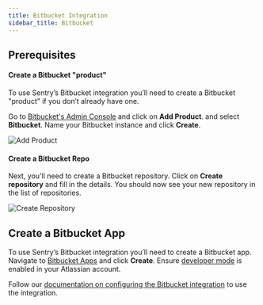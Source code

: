 ```yaml
---
title: Bitbucket Integration
sidebar_title: Bitbucket
---
```


## Prerequisites

#### Create a Bitbucket "product"

To use Sentry’s Bitbucket integration you’ll need to create a Bitbucket "product" if you don’t already have one.

Go to [Bitbucket's Admin Console](http://admin.atlassian.com/) and click on __Add Product__. and select __Bitbucket__. Name your Bitbucket instance and click __Create__.

![Add Product](./add-product.png)

#### Create a Bitbucket Repo

Next, you'll need to create a Bitbucket repository. Click on __Create repository__ and fill in the details. You should now see your new repository in the list of repositories.

![Create Repository](./create-repo.png)


## Create a Bitbucket App

To use Sentry’s Bitbucket integration you’ll need to create a Bitbucket app. Navigate to [Bitbucket Apps](https://bitbucket.org/account/user/apps/create) and click __Create__.
Ensure [developer mode](https://support.atlassian.com/bitbucket-cloud/docs/enable-bitbucket-cloud-development-mode/) is enabled in your Atlassian account.


Follow our [documentation on configuring the Bitbucket integration](https://docs.sentry.io/product/integrations/bitbucket/#configure) to use the integration.
